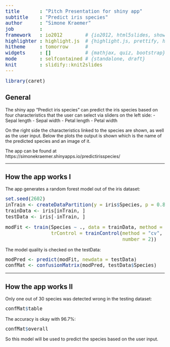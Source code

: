 ```yaml
---
title       : "Pitch Presentation for shiny app"
subtitle    : "Predict iris species"
author      : "Simone Kraemer"
job         : 
framework   : io2012        # {io2012, html5slides, shower, dzslides, ...}
highlighter : highlight.js  # {highlight.js, prettify, highlight}
hitheme     : tomorrow      # 
widgets     : []            # {mathjax, quiz, bootstrap}
mode        : selfcontained # {standalone, draft}
knit        : slidify::knit2slides
---
```


<style type="text/css">
code
{ /* Code block */
    font-size: 15px;
    line-height: 1.0;
}
pre { /* Code block - determines code spacing between lines */
    font-size: 15px;
    line-height: 1.0;
}
</style>

```r
library(caret)
```


## General
The shiny app "Predict iris species" can predict the iris species based on four
characteristics that the user can select via sliders on the left side:
- Sepal length
- Sepal width
- Petal length
- Petal width

On the right side the characteristics linked to the species are shown, as well as
the user input. Below the plots the output is shown which is the name of the 
predicted species and an image of it.

The app can be found at https://simonekraemer.shinyapps.io/predictirisspecies/

---

## How the app works I

The app generates a random forest model out of the iris dataset:
```r
set.seed(2602)
inTrain <- createDataPartition(y = iris$Species, p = 0.8, list = FALSE)
trainData <- iris[inTrain, ]
testData <- iris[-inTrain, ]

modFit <- train(Species ~ ., data = trainData, method = 'rf',
                trControl = trainControl(method = "cv",
                                         number = 2))
```

The model quality is checked on the testData:
```r
modPred <- predict(modFit, newdata = testData)
confMat <- confusionMatrix(modPred, testData$Species)
```

---

## How the app works II

Only one out of 30 species was detected wrong in the testing dataset:
```r
confMat$table
```

The accuracy is okay with 96.7%:
```r
confMat$overall
```

So this model will be used to predict the species based on the user input.

